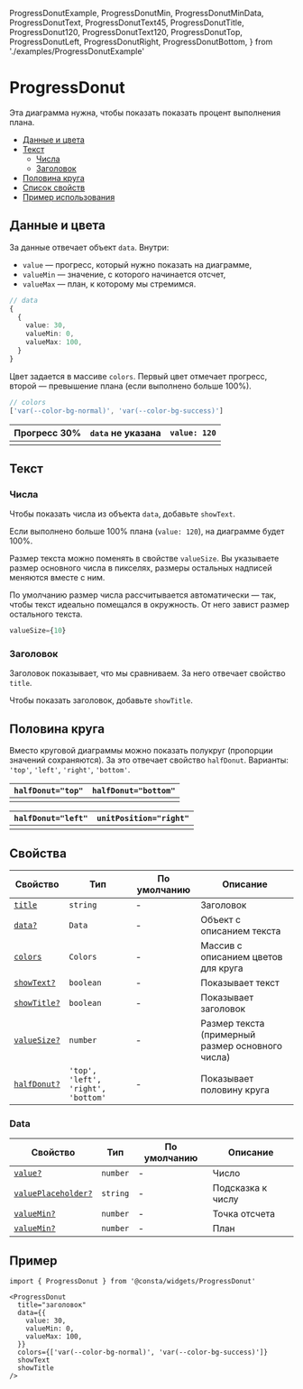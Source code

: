   ProgressDonutExample,
  ProgressDonutMin,
  ProgressDonutMinData,
  ProgressDonutText,
  ProgressDonutText45,
  ProgressDonutTitle,
  ProgressDonut120,
  ProgressDonutText120,
  ProgressDonutTop,
  ProgressDonutLeft,
  ProgressDonutRight,
  ProgressDonutBottom,
} from './examples/ProgressDonutExample'

# ProgressDonut

Эта диаграмма нужна, чтобы показать показать процент выполнения плана.

<ProgressDonutExample />

- [Данные и цвета](#данные-и-цвета)
- [Текст](#текст)
  - [Числа](#числа)
  - [Заголовок](#заголовок)
- [Половина круга](#половина-крагу)
- [Список свойств](#свойства)
- [Пример использования](#пример)

## Данные и цвета

За данные отвечает объект `data`. Внутри:

- `value` — прогресс, который нужно показать на диаграмме,
- `valueMin` — значение, с которого начинается отсчет,
- `valueMax` — план, к которому мы стремимся.

```ts
// data
{
  {
    value: 30,
    valueMin: 0,
    valueMax: 100,
  }
}
```

Цвет задается в массиве `colors`. Первый цвет отмечает прогресс,
второй — превышение плана (если выполнено больше 100%).

```ts
// colors
['var(--color-bg-normal)', 'var(--color-bg-success)']
```

| Прогресс 30%             | `data` не указана    | `value: 120`         |
| ------------------------ | -------------------- | -------------------- |
| <ProgressDonutMinData /> | <ProgressDonutMin /> | <ProgressDonut120 /> |

## Текст

### Числа

Чтобы показать числа из объекта `data`, добавьте `showText`.

<ProgressDonutText />

Если выполнено больше 100% плана (`value: 120`), на диаграмме будет 100%.

<ProgressDonutText120 />

Размер текста можно поменять в свойстве `valueSize`. Вы указываете размер основного числа в пикселях,
размеры остальных надписей меняются вместе с ним.

По умолчанию размер числа рассчитывается автоматически — так, чтобы текст идеально
помещался в окружность. От него завист размер остального текста.

<ProgressDonutText45 />

```ts
valueSize={10}
```

### Заголовок

Заголовок показывает, что мы сравниваем. За него отвечает свойство `title`.

Чтобы показать заголовок, добавьте `showTitle`.

<ProgressDonutTitle />

## Половина круга

Вместо круговой диаграммы можно показать полукруг (пропорции значений сохраняются).
За это отвечает свойство `halfDonut`. Варианты: `'top'`, `'left'`, `'right'`, `'bottom'`.

| `halfDonut="top"`    | `halfDonut="bottom"`    |
| -------------------- | ----------------------- |
| <ProgressDonutTop /> | <ProgressDonutBottom /> |

| `halfDonut="left"`    | `unitPosition="right"` |
| --------------------- | ---------------------- |
| <ProgressDonutLeft /> | <ProgressDonutRight /> |

## Свойства

<!-- props:start -->

| Свойство                        | Тип                                | По умолчанию | Описание                                         |
| ------------------------------- | ---------------------------------- | ------------ | ------------------------------------------------ |
| [`title`](#заголовок)           | `string`                           | -            | Заголовок                                        |
| [`data?`](#данные-и-цвета)      | `Data`                             | -            | Объект с описанием текста                        |
| [`colors`](#данные-и-цвета)     | `Colors`                           | -            | Массив с описанием цветов для круга              |
| [`showText?`](#текст)           | `boolean`                          | -            | Показывает текст                                 |
| [`showTitle?`](#заголвоко)      | `boolean`                          | -            | Показывает заголовок                             |
| [`valueSize?`](#числа)          | `number`                           | -            | Размер текста (примерный размер основного числа) |
| [`halfDonut?`](#половина-круга) | `'top', 'left', 'right', 'bottom'` | -            | Показывает половину круга                        |

### Data

| Свойство                               | Тип      | По умолчанию | Описание          |
| -------------------------------------- | -------- | ------------ | ----------------- |
| [`value?`](#данные-и-цвета)            | `number` | -            | Число             |
| [`valuePlaceholder?`](#данные-и-цвета) | `string` | -            | Подсказка к числу |
| [`valueMin?`](#данные-и-цвета)         | `number` | -            | Точка отсчета     |
| [`valueMin?`](#данные-и-цвета)         | `number` | -            | План              |

## Пример

```tsx
import { ProgressDonut } from '@consta/widgets/ProgressDonut'

<ProgressDonut
  title="заголовок"
  data={{
    value: 30,
    valueMin: 0,
    valueMax: 100,
  }}
  colors={['var(--color-bg-normal)', 'var(--color-bg-success)']}
  showText
  showTitle
/>
```
